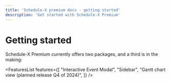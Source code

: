 ```yaml
---
title: 'Schedule-X premium docs - getting started'
description: 'Get started with Schedule-X Premium'
---
```

# Getting started

Schedule-X Premium currently offers two packages, and a third is in the making:


<FeaturesList features={[
    "Interactive Event Modal",
    "Sidebar",
    "Gantt chart view (planned release Q4 of 2024)",
]} />
